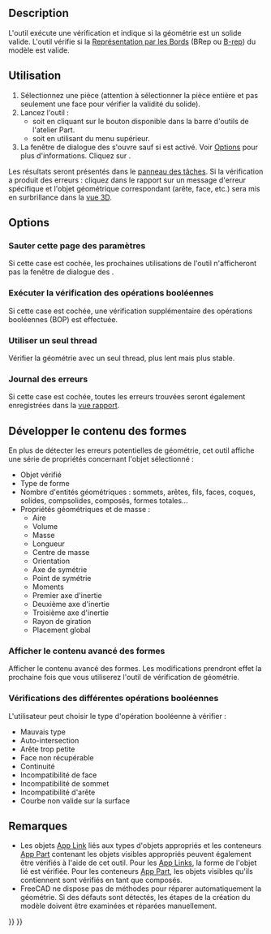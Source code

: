 <languages/>

{{Docnav/fr
|[[Part_XOR/fr|OU exclusif]]
|[[Part_Defeaturing/fr|Supprimer la fonction]]
|[[Part_Workbench/fr|Atelier Part]]
|IconL=Part_XOR.svg
|IconR=Part_Defeaturing.svg
|IconC=Workbench_Part.svg
}}

{{GuiCommand/fr
|Name=Part CheckGeometry‏‎
|Name/fr=Part Vérifier la géométrie
|MenuLocation=Part → Vérifier la géométrie
|Workbenches=[[Part_Workbench/fr|Part]]
}}

==Description==

L'outil {{Button|[[Image:Part_CheckGeometry.svg|16px]] [[Part_CheckGeometry/fr|Part Vérifier la géométrie]]}} exécute une vérification et indique si la géométrie est un solide valide. L'outil vérifie si la [https://fr.wikipedia.org/wiki/B-Rep Représentation par les Bords] (BRep ou [[Glossary/fr#B|B-rep]]) du modèle est valide.

<span id="Usage"></span>
==Utilisation==

# Sélectionnez une pièce (attention à sélectionner la pièce entière et pas seulement une face pour vérifier la validité du solide). 
# Lancez l'outil :
#* soit en cliquant sur le bouton {{Button|[[Image:Part_CheckGeometry.svg|16px]] [[Part_CheckGeometry/fr|Vérifier la géométrie]]}} disponible dans la barre d'outils de l'atelier Part.
#* soit en utilisant {{MenuCommand|Part → [[Image:Part_CheckGeometry.svg|16px]] Vérifier la géométrie}} du menu supérieur.
# La fenêtre de dialogue des {{MenuCommand|Réglages}} s'ouvre sauf si {{MenuCommand|Sauter cette page des paramètres}} est activé. Voir [[#Options|Options]] pour plus d'informations. Cliquez sur {{Button|Lancer la vérification}}.

Les résultats seront présentés dans le [[Task_panel/fr|panneau des tâches]]. Si la vérification a produit des erreurs : cliquez dans le rapport sur un message d'erreur spécifique et l'objet géométrique correspondant (arête, face, etc.) sera mis en surbrillance dans la [[3D_view/fr|vue 3D]].

==Options==

<span id="Skip_settings_page"></span>
===Sauter cette page des paramètres===

Si cette case est cochée, les prochaines utilisations de l'outil n'afficheront pas la fenêtre de dialogue des {{MenuCommand|Réglages}}.

<span id="Run_boolean_operation_check"></span>
===Exécuter la vérification des opérations booléennes===

Si cette case est cochée, une vérification supplémentaire des opérations booléennes (BOP) est effectuée.

<span id="Single-threaded"></span>
===Utiliser un seul thread===

Vérifier la géométrie avec un seul thread, plus lent mais plus stable.

<span id="Log_errors"></span>
===Journal des erreurs===

Si cette case est cochée, toutes les erreurs trouvées seront également enregistrées dans la [[Report_view/fr|vue rapport]].

<span id="Expand_shape_Content"></span>
==Développer le contenu des formes==

En plus de détecter les erreurs potentielles de géométrie, cet outil affiche une série de propriétés concernant l'objet sélectionné :
* Objet vérifié
* Type de forme
* Nombre d'entités géométriques : sommets, arêtes, fils, faces, coques, solides, compsolides, composés, formes totales...
* Propriétés géométriques et de masse :
** Aire
** Volume
** Masse
** Longueur
** Centre de masse
** Orientation
** Axe de symétrie
** Point de symétrie
** Moments
** Premier axe d'inertie
** Deuxième axe d'inertie
** Troisième axe d'inertie
** Rayon de giration
** Placement global

<span id="Advanced_shape_content"></span>
===Afficher le contenu avancé des formes===

Afficher le contenu avancé des formes. Les modifications prendront effet la prochaine fois que vous utiliserez l'outil de vérification de géométrie.

<span id="Individual_boolean_operation_checks"></span>
===Vérifications des différentes opérations booléennes===

L'utilisateur peut choisir le type d'opération booléenne à vérifier :
* Mauvais type
* Auto-intersection
* Arête trop petite
* Face non récupérable
* Continuité
* Incompatibilité de face
* Incompatibilité de sommet
* Incompatibilité d'arête
* Courbe non valide sur la surface

<span id="Notes"></span>
==Remarques==

* Les objets [[App_Link/fr|App Link]] liés aux types d'objets appropriés et les conteneurs [[App_Part/fr|App Part]] contenant les objets visibles appropriés peuvent également être vérifiés à l'aide de cet outil. Pour les [[App_Link/fr|App Links]], la forme de l'objet lié est vérifiée. Pour les conteneurs [[App_Part/fr|App Part]], les objets visibles qu'ils contiennent sont vérifiés en tant que composés. {{Version/fr|0.20}}
* FreeCAD ne dispose pas de méthodes pour réparer automatiquement la géométrie. Si des défauts sont détectés, les étapes de la création du modèle doivent être examinées et réparées manuellement.


{{Docnav/fr
|[[Part_XOR/fr|OU exclusif]]
|[[Part_Defeaturing/fr|Supprimer la fonction]]
|[[Part_Workbench/fr|Atelier Part]]
|IconL=Part_XOR.svg
|IconR=Part_Defeaturing.svg
|IconC=Workbench_Part.svg
}}

{{Part_Tools_navi{{#translation:}}}}
{{Userdocnavi{{#translation:}}}}